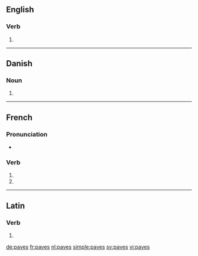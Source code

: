 {{also|pavés}}
==English==

===Verb===
{{head|en|verb form}}

# {{en-third-person singular of|pave}}

----

==Danish==

===Noun===
{{head|da|noun form|g=c}}

# {{genitive singular indefinite of|pave|lang=da}}

----

==French==

===Pronunciation===
* {{IPA|lang=fr|/pav/}}

===Verb===
{{fr-verb-form}}

# {{inflection of|paver||2|s|pres|ind|lang=fr}}
# {{inflection of|paver||2|s|pres|sub|lang=fr}}

----

==Latin==

===Verb===
{{la-verb-form|pavēs}}

# {{inflection of|paveō||2|s|pres|act|ind|lang=la}}

[[de:paves]]
[[fr:paves]]
[[nl:paves]]
[[simple:paves]]
[[sv:paves]]
[[vi:paves]]